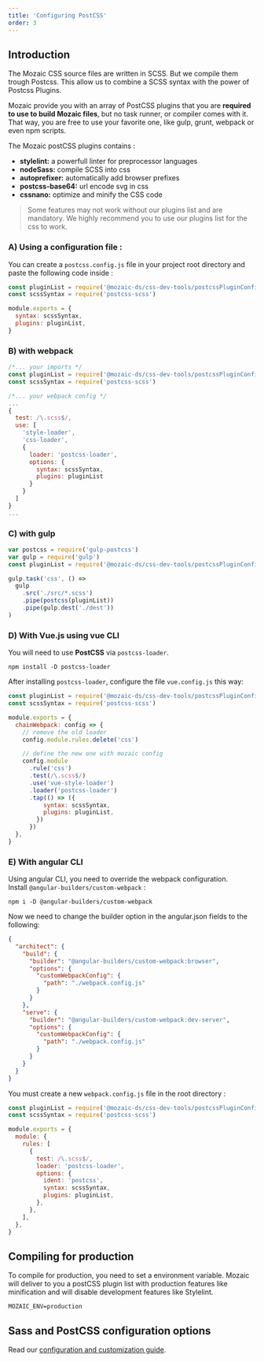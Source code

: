 ```yaml
---
title: 'Configuring PostCSS'
order: 3
---
```


## Introduction

The Mozaic CSS source files are written in SCSS. But we compile them trough Postcss.
This allow us to combine a SCSS syntax with the power of Postcss Plugins.

Mozaic provide you with an array of PostCSS plugins that you are **required to use to build Mozaic files**, but no task runner, or compiler comes with it.
That way, you are free to use your favorite one, like gulp, grunt, webpack or even npm scripts.

The Mozaic postCSS plugins contains :

- **stylelint:** a powerfull linter for preprocessor languages
- **nodeSass:** compile SCSS into css
- **autoprefixer:** automatically add browser prefixes
- **postcss-base64:** url encode svg in css
- **cssnano:** optimize and minify the CSS code

> Some features may not work without our plugins list and are mandatory. We highly recommend you to use our plugins list for the css to work.

### A) Using a configuration file :

You can create a `postcss.config.js` file in your project root directory and paste the following code inside :

```js
const pluginList = require('@mozaic-ds/css-dev-tools/postcssPluginConfig')
const scssSyntax = require('postcss-scss')

module.exports = {
  syntax: scssSyntax,
  plugins: pluginList,
}
```

### B) with webpack

```js
/*... your imports */
const pluginList = require('@mozaic-ds/css-dev-tools/postcssPluginConfig')
const scssSyntax = require('postcss-scss')

/*... your webpack config */
...
{
  test: /\.scss$/,
  use: [
    'style-loader',
    'css-loader',
    {
      loader: 'postcss-loader',
      options: {
        syntax: scssSyntax,
        plugins: pluginList
      }
    }
  ]
}
...
```

### C) with gulp

```js
var postcss = require('gulp-postcss')
var gulp = require('gulp')
const pluginList = require('@mozaic-ds/css-dev-tools/postcssPluginConfig')

gulp.task('css', () =>
  gulp
    .src('./src/*.scss')
    .pipe(postcss(pluginList))
    .pipe(gulp.dest('./dest'))
)
```

### D) With Vue.js using vue CLI

You will need to use **PostCSS** via `postcss-loader`.

```npm
npm install -D postcss-loader
```

After installing `postcss-loader`, configure the file `vue.config.js` this way:

```js
const pluginList = require('@mozaic-ds/css-dev-tools/postcssPluginConfig')
const scssSyntax = require('postcss-scss')

module.exports = {
  chainWebpack: config => {
    // remove the old loader
    config.module.rules.delete('css')

    // define the new one with mozaic config
    config.module
      .rule('css')
      .test(/\.scss$/)
      .use('vue-style-loader')
      .loader('postcss-loader')
      .tap(() => ({
          syntax: scssSyntax,
          plugins: pluginList,
        })
      })
  },
}
```

### E) With angular CLI

Using angular CLI, you need to override the webpack configuration.  
Install `@angular-builders/custom-webpack` :

`npm i -D @angular-builders/custom-webpack`

Now we need to change the builder option in the angular.json fields to the following:

```json
{
  "architect": {
    "build": {
      "builder": "@angular-builders/custom-webpack:browser",
      "options": {
        "customWebpackConfig": {
          "path": "./webpack.config.js"
        }
      }
    },
    "serve": {
      "builder": "@angular-builders/custom-webpack:dev-server",
      "options": {
        "customWebpackConfig": {
          "path": "./webpack.config.js"
        }
      }
    }
  }
}
```

You must create a new `webpack.config.js` file in the root directory :

```js
const pluginList = require('@mozaic-ds/css-dev-tools/postcssPluginConfig')
const scssSyntax = require('postcss-scss')

module.exports = {
  module: {
    rules: [
      {
        test: /\.scss$/,
        loader: 'postcss-loader',
        options: {
          ident: 'postcss',
          syntax: scssSyntax,
          plugins: pluginList,
        },
      },
    ],
  },
}
```

## Compiling for production

To compile for production, you need to set a environment variable.
Mozaic will deliver to you a postCSS plugin list with production features like minification and will disable development features like Stylelint.

```shell
MOZAIC_ENV=production
```

## Sass and PostCSS configuration options

Read our [configuration and customization guide](/GetStarted/Developers/Configuration/).
